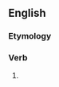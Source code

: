 ==English==

===Etymology===
{{suffix|en|blaspheme|eth}}

===Verb===
{{head|en|verb form}}

# {{en-archaic third-person singular of|blaspheme}}
